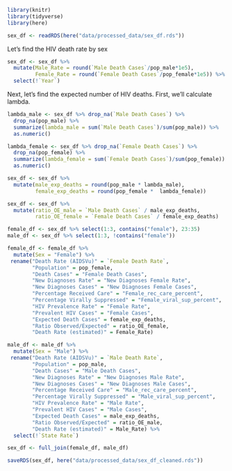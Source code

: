 ```r
library(knitr)
library(tidyverse)
library(here)
```

```r
sex_df <- readRDS(here("data/processed_data/sex_df.rds"))
```
Let's find the HIV death rate by sex
```r
sex_df <- sex_df %>% 
  mutate(Male_Rate = round(`Male Death Cases`/pop_male*1e5),
         Female_Rate = round(`Female Death Cases`/pop_female*1e5)) %>% 
  select(!`Year`)
```

Next, let's find the expected number of HIV deaths. First, we'll calculate lambda.
```r
lambda_male <- sex_df %>% drop_na(`Male Death Cases`) %>% 
  drop_na(pop_male) %>% 
  summarize(lambda_male = sum(`Male Death Cases`)/sum(pop_male)) %>%
  as.numeric()

lambda_female <- sex_df %>% drop_na(`Female Death Cases`) %>% 
  drop_na(pop_female) %>% 
  summarize(lambda_female = sum(`Female Death Cases`)/sum(pop_female)) %>%
  as.numeric()

sex_df <- sex_df %>%
  mutate(male_exp_deaths = round(pop_male * lambda_male),
         female_exp_deaths = round(pop_female *  lambda_female))
```

```r
sex_df <- sex_df %>% 
  mutate(ratio_OE_male = `Male Death Cases` / male_exp_deaths,
         ratio_OE_female = `Female Death Cases` / female_exp_deaths)
```

```r
female_df <- sex_df %>% select(1:3, contains("female"), 23:35) 
male_df <- sex_df %>% select(1:3, !contains("female")) 

female_df <- female_df %>% 
  mutate(Sex = "Female") %>% 
 rename("Death Rate (AIDSVu)" = `Female Death Rate`,
        "Population" = pop_female,
        "Death Cases" = "Female Death Cases",
        "New Diagnoses Rate" = "New Diagnoses Female Rate",
        "New Diagnoses Cases" = "New Diagnoses Female Cases",
        "Percentage Received Care" = "Female_rec_care_percent",
        "Percentage Virally Suppressed" = "Female_viral_sup_percent",
        "HIV Prevalence Rate" = "Female Rate",
        "Prevalent HIV Cases" = "Female Cases",
        "Expected Death Cases" = female_exp_deaths,
        "Ratio Observed/Expected" = ratio_OE_female,
        "Death Rate (estimated)" = Female_Rate) 

male_df <- male_df %>% 
  mutate(Sex = "Male") %>% 
 rename("Death Rate (AIDSVu)" = `Male Death Rate`,
        "Population" = pop_male,
        "Death Cases" = "Male Death Cases",
        "New Diagnoses Rate" = "New Diagnoses Male Rate",
        "New Diagnoses Cases" = "New Diagnoses Male Cases",
        "Percentage Received Care" = "Male_rec_care_percent",
        "Percentage Virally Suppressed" = "Male_viral_sup_percent",
        "HIV Prevalence Rate" = "Male Rate",
        "Prevalent HIV Cases" = "Male Cases",
        "Expected Death Cases" = male_exp_deaths,
        "Ratio Observed/Expected" = ratio_OE_male,
        "Death Rate (estimated)" = Male_Rate) %>% 
  select(!`State Rate`)

sex_df <- full_join(female_df, male_df)

```

```r
saveRDS(sex_df, here("data/processed_data/sex_df_cleaned.rds"))
```